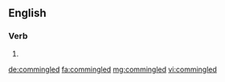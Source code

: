 ==English==

===Verb===
{{head|en}}

# {{en-past of|commingle}}

[[de:commingled]]
[[fa:commingled]]
[[mg:commingled]]
[[vi:commingled]]